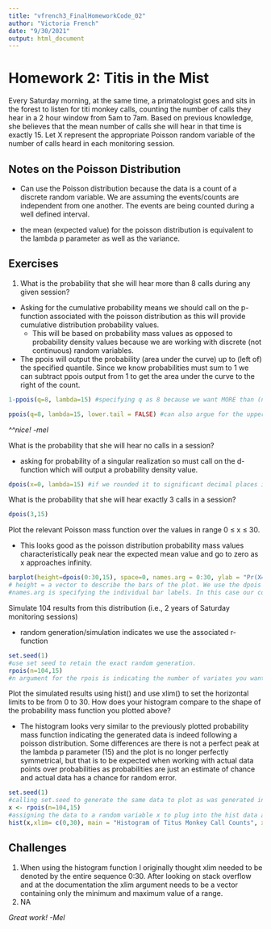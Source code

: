 ```yaml
---
title: "vfrench3_FinalHomeworkCode_02"
author: "Victoria French"
date: "9/30/2021"
output: html_document
---
```


# Homework 2: Titis in the Mist 

Every Saturday morning, at the same time, a primatologist goes and sits in the forest to listen for titi monkey calls, counting the number of calls they hear in a 2 hour window from 5am to 7am. Based on previous knowledge, she believes that the mean number of calls she will hear in that time is exactly 15. Let X represent the appropriate Poisson random variable of the number of calls heard in each monitoring session.

## Notes on the Poisson Distribution 

- Can use the Poisson distribution because the data is a count of a discrete random variable. We are assuming the events/counts are independent from one another. The events are being counted during a well defined interval.

- the mean (expected value) for the poisson distribution is equivalent to the lambda p parameter as well as the variance. 

## Exercises

1. What is the probability that she will hear more than 8 calls during any given session?

- Asking for the cumulative probability means we should call on the p-function associated with the poisson distribution as this will provide cumulative distribution probability values. 
  - This will be based on probability mass values as opposed to probability density values because we are working with discrete (not continuous) random variables. 

- The ppois will output the probability (area under the curve) up to (left of) the specified quantile. Since we know probabilities must sum to 1 we can subtract ppois output from 1 to get the area under the curve to the right of the count. 

```r
1-ppois(q=8, lambda=15) #specifying q as 8 because we want MORE than (not including) 8. If it was more than or equal to 8 we would argue q as the realization one step down (aka 7)

ppois(q=8, lambda=15, lower.tail = FALSE) #can also argue for the upper tail probability
```

*^^nice! -mel*

What is the probability that she will hear no calls in a session?

- asking for probability of a singular realization so must call on the d-function which will output a probability density value. 

```r
dpois(x=0, lambda=15) #if we rounded it to significant decimal places it would be 0% chance. 
```

What is the probability that she will hear exactly 3 calls in a session?

```r
dpois(3,15) 
```

Plot the relevant Poisson mass function over the values in range 0 ≤ x ≤ 30.

- This looks good as the poisson distribution probability mass values characteristically peak near the expected mean value and go to zero as x approaches infinity. 

```r
barplot(height=dpois(0:30,15), space=0, names.arg = 0:30, ylab = "Pr(X=x)", xlab='x', main= "Probability Mass Function of Titis Monkey Call Counts") 
# height = a vector to describe the bars of the plot. We use the dpois to calculate a vector of probability mass values for the counts 0 through 30 inclusive. 
#names.arg is specifying the individual bar labels. In this case our count realizations (a sequence from 0-30)
```

Simulate 104 results from this distribution (i.e., 2 years of Saturday monitoring sessions)

- random generation/simulation indicates we use the associated r-function

```r
set.seed(1) 
#use set seed to retain the exact random generation. 
rpois(n=104,15) 
#n argument for the rpois is indicating the number of variates you want to generate. #second argument is still the lambda value. 
```

Plot the simulated results using hist() and use xlim() to set the horizontal limits to be from 0 to 30. How does your histogram compare to the shape of the probability mass function you plotted above?

- The histogram looks very similar to the previously plotted probability mass function indicating the generated data is indeed following a poisson distribution. Some differences are there is not a perfect peak at the lambda p parameter (15) and the plot is no longer perfectly symmetrical, but that is to be expected when working with actual data points over probabilities as probabilities are just an estimate of chance and actual data has a chance for random error. 

```r
set.seed(1)
#calling set.seed to generate the same data to plot as was generated in the previous exercise
x <- rpois(n=104,15) 
#assigning the data to a random variable x to plug into the hist data argument
hist(x,xlim= c(0,30), main = "Histogram of Titus Monkey Call Counts", xlab= 'Count', ylab = 'Count Frequency')
```

## Challenges 

1. When using the histogram function I originally thought xlim needed to be denoted by the entire sequence 0:30. After looking on stack overflow and at the documentation the xlim argument needs to be a vector containing only the minimum and maximum value of a range. 
2. NA

*Great work! -Mel*